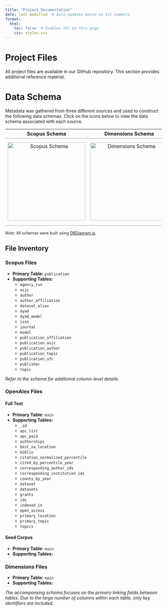 ```yaml
---
title: "Project Documentation"
date: last-modified  # Auto-updates based on Git commits
format:
  html:
    toc: false  # Enables TOC on this page
    css: styles.css
---
```


# Project Files {.unnumbered}

All project files are available in our GitHub repository. This section provides additional reference material.


# Data Schema {.unnumbered}

Metadata was gathered from three different sources and used to construct the following data schemas. Click on the icons below to view the data schema associated with each source.


<table>
  <thead>
    <tr>
      <th style="border-bottom: 2px solid #ccc; text-align: center;">Scopus Schema</th>
      <th style="border-bottom: 2px solid #ccc; text-align: center;">Dimensions Schema</th>
      <th style="border-bottom: 2px solid #ccc; text-align: center;" colspan="2">OpenAlex Schemas</th>
    </tr>
  </thead>
  <tbody>
    <tr>
      <td style="text-align: center; vertical-align: middle; border-bottom: 2px solid #ccc;">
        <a href="https://dbdocs.io/lauren.chenarides/scopus_schema?view=relationships" target="_blank">
          <img src="scopus_thumbnail.png" alt="Scopus Schema" width="250">
        </a>
      </td>
      <td style="text-align: center; vertical-align: middle; border-bottom: 2px solid #ccc;">
        <a href="https://dbdocs.io/lauren.chenarides/dimensions?view=relationships" target="_blank">
          <img src="dimensions_thumbnail.png" alt="Dimensions Schema" width="250">
        </a>
      </td>
      <td style="text-align: center; vertical-align: middle; border-bottom: 2px solid #ccc;">
        <a href="https://dbdocs.io/lauren.chenarides/openalex_fulltext?view=relationships" target="_blank">
          <img src="oa_thumbnail.png" alt="OpenAlex Full Text Search" width="250">
        </a>
        <div style="margin-top: 5px; font-size: 0.85em;">Full Text Search</div>
      </td>
      <td style="text-align: center; vertical-align: middle; border-bottom: 2px solid #ccc;">
        <a href="https://dbdocs.io/lauren.chenarides/openalex_schema?view=relationships" target="_blank">
          <img src="oa_thumbnail.png" alt="OpenAlex Seed Corpus" width="250">
        </a>
        <div style="margin-top: 5px; font-size: 0.85em;">Seed Corpus</div>
      </td>
    </tr>
  </tbody>
</table>


<p style="font-size: 0.9em; text-align: left; margin-top: 0.5em;">
  <em>Note:</em> All schemas were built using <a href="https://dbdiagram.io/d/scopus_schema-67d71fa375d75cc84445d40b" target="_blank">DBDiagram.io</a>.
</p>


## File Inventory {.unnumbered}

::: {.panel-tabset}

### Scopus Files

- **Primary Table:** `publication`
- **Supporting Tables:**
  - `agency_run`
  - `asjc`
  - `author`
  - `author_affiliation`
  - `dataset_alias`
  - `dyad`
  - `dyad_model`
  - `issn`
  - `journal`
  - `model`
  - `publication_affiliation`
  - `publication_asjc`
  - `publication_author`
  - `publication_topic`
  - `publication_ufc`
  - `publisher`
  - `topic`

*Refer to the schema for additional column-level details.*


### OpenAlex Files


#### Full Text {.unnumbered}

- **Primary Table:** `main`
- **Supporting Tables:**
  - `_id`
  - `apc_list`
  - `apc_paid`
  - `authorships`
  - `best_oa_location`
  - `biblio`
  - `citation_normalized_percentile`
  - `cited_by_percentile_year`
  - `corresponding_author_ids`
  - `corresponding_institution_ids`
  - `counts_by_year`
  - `dataset`
  - `datasets`
  - `grants`
  - `ids`
  - `indexed_in`
  - `open_access`
  - `primary_location`
  - `primary_topic`
  - `topics`


#### Seed Corpus {.unnumbered}
 
- **Primary Table:** `main`
- **Supporting Tables:**


### Dimensions Files

- **Primary Table:** `main`
- **Supporting Tables:**


*The accompanying schema focuses on the primary linking fields between tables. Due to the large number of columns within each table, only key identifiers are included.*

:::